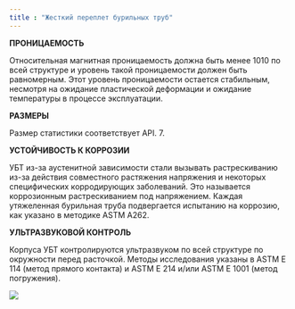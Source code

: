 ```yaml
---
title : "Жесткий переплет бурильных труб"
---
```


**ПРОНИЦАЕМОСТЬ**

Относительная магнитная проницаемость должна быть менее 1010 по всей структуре и уровень такой проницаемости должен быть равномерным. Этот уровень проницаемости остается стабильным, несмотря на ожидание пластической деформации и ожидание температуры в процессе эксплуатации.

**РАЗМЕРЫ**

Размер статистики соответствует API. 7.

**УСТОЙЧИВОСТЬ К КОРРОЗИИ**

УБТ из-за аустенитной зависимости стали вызывать растрескиванию из-за действия совместного растяжения напряжения и некоторых специфических корродирующих заболеваний. Это называется коррозионным растрескиванием под напряжением. Каждая утяжеленная бурильная труба подвергается испытанию на коррозию, как указано в методике ASTM A262.

**УЛЬТРАЗВУКОВОЙ КОНТРОЛЬ**

Корпуса УБТ контролируются ультразвуком по всей структуре по окружности перед расточкой. Методы исследования указаны в ASTM E 114 (метод прямого контакта) и ASTM E 214 и/или ASTM E 1001 (метод погружения).

<img src="./drill-collars-hard-binding.png" />
